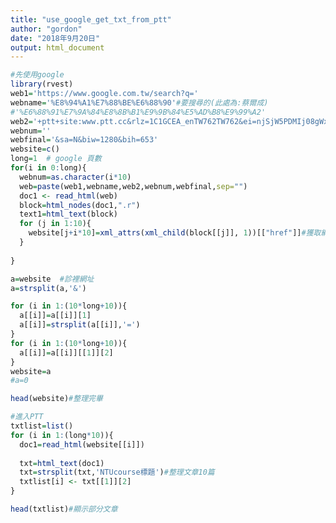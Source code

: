 ```yaml
---
title: "use_google_get_txt_from_ptt"
author: "gordon"
date: "2018年9月20日"
output: html_document
---
```


```r
#先使用google
library(rvest)
web1='https://www.google.com.tw/search?q='
webname='%E8%94%A1%E7%88%BE%E6%88%90'#要搜尋的(此處為:蔡爾成)
#'%E6%88%91%E7%9A%84%E8%8B%B1%E9%9B%84%E5%AD%B8%E9%99%A2'
web2='+ptt+site:www.ptt.cc&rlz=1C1GCEA_enTW762TW762&ei=njSjW5PDMIj08gWx8Je4DA&start='
webnum=''
webfinal='&sa=N&biw=1280&bih=653'
website=c()
long=1  # google 頁數
for(i in 0:long){
  webnum=as.character(i*10)
  web=paste(web1,webname,web2,webnum,webfinal,sep="")
  doc1 <- read_html(web)
  block=html_nodes(doc1,".r")
  text1=html_text(block)
  for (j in 1:10){
    website[j+i*10]=xml_attrs(xml_child(block[[j]], 1))[["href"]]#獲取網址
  }
  
}

```


```r
a=website  #診裡網址
a=strsplit(a,'&')

for (i in 1:(10*long+10)){
  a[[i]]=a[[i]][1]
  a[[i]]=strsplit(a[[i]],'=')
}
for (i in 1:(10*long+10)){
  a[[i]]=a[[i]][[1]][2]
}
website=a
#a=0
```
```r
head(website)#整理完畢

```




```r
#進入PTT
txtlist=list()
for (i in 1:(long*10)){
  doc1=read_html(website[[i]])
  
  txt=html_text(doc1)
  txt=strsplit(txt,'NTUcourse標題')#整理文章10篇
  txtlist[i] <- txt[[1]][2]
}
```
```r
head(txtlist)#顯示部分文章
```


